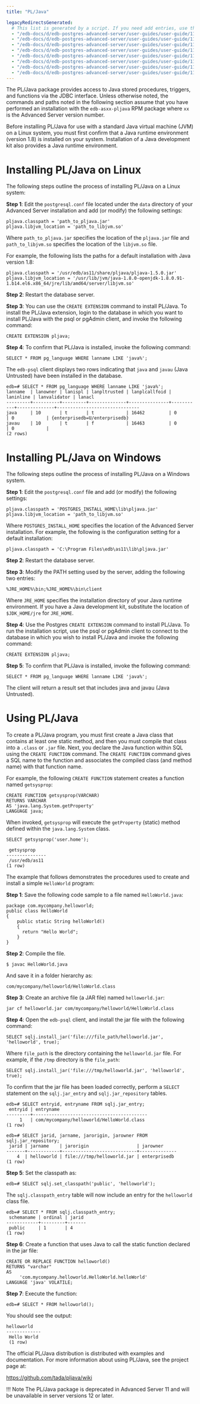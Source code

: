 ```yaml
---
title: "PL/Java"

legacyRedirectsGenerated:
  # This list is generated by a script. If you need add entries, use the `legacyRedirects` key.
  - "/edb-docs/d/edb-postgres-advanced-server/user-guides/user-guide/11/EDB_Postgres_Advanced_Server_Guide.1.83.html"
  - "/edb-docs/d/edb-postgres-advanced-server/user-guides/user-guide/11/EDB_Postgres_Advanced_Server_Guide.1.82.html"
  - "/edb-docs/d/edb-postgres-advanced-server/user-guides/user-guide/11/EDB_Postgres_Advanced_Server_Guide.1.80.html"
  - "/edb-docs/d/edb-postgres-advanced-server/user-guides/user-guide/11/EDB_Postgres_Advanced_Server_Guide.1.81.html"
  - "/edb-docs/d/edb-postgres-advanced-server/user-guides/user-guide/11/EDB_Postgres_Advanced_Server_Guide.1.081.html"
  - "/edb-docs/d/edb-postgres-advanced-server/user-guides/user-guide/11/EDB_Postgres_Advanced_Server_Guide.1.082.html"
  - "/edb-docs/d/edb-postgres-advanced-server/user-guides/user-guide/11/EDB_Postgres_Advanced_Server_Guide.1.083.html"
  - "/edb-docs/d/edb-postgres-advanced-server/user-guides/user-guide/11/EDB_Postgres_Advanced_Server_Guide.1.084.html"
---
```


The PL/Java package provides access to Java stored procedures, triggers, and functions via the JDBC interface. Unless otherwise noted, the commands and paths noted in the following section assume that you have performed an installation with the `edb-asxx-pljava` RPM package where `xx` is the Advanced Server version number.

Before installing PL/Java for use with a standard Java virtual machine (JVM) on a Linux system, you must first confirm that a Java runtime environment (version 1.8) is installed on your system. Installation of a Java development kit also provides a Java runtime environment.

# Installing PL/Java on Linux

The following steps outline the process of installing PL/Java on a Linux system:

**Step 1**: Edit the `postgresql.conf` file located under the `data` directory of your Advanced Server installation and add (or modify) the following settings:

```text
pljava.classpath = 'path_to_pljava.jar'
pljava.libjvm_location = 'path_to_libjvm.so'
```
Where `path_to_pljava.jar` specifies the location of the `pljava.jar` file and `path_to_libjvm.so` specifies the location of the `libjvm.so` file.

For example, the following lists the paths for a default installation with Java version 1.8:

```text
pljava.classpath = '/usr/edb/as11/share/pljava/pljava-1.5.0.jar'
pljava.libjvm_location = '/usr/lib/jvm/java-1.8.0-openjdk-1.8.0.91-1.b14.el6.x86_64/jre/lib/amd64/server/libjvm.so'
```
**Step 2**: Restart the database server.

**Step 3**: You can use the `CREATE EXTENSION` command to install PL/Java. To install the PL/Java extension, login to the database in which you want to install PL/Java with the psql or pgAdmin client, and invoke the following command:

```text
CREATE EXTENSION pljava;
```
**Step 4**: To confirm that PL/Java is installed, invoke the following command:

```text
SELECT * FROM pg_language WHERE lanname LIKE 'java%';
```
The `edb-psql` client displays two rows indicating that `java` and `javau` (Java Untrusted) have been installed in the database.

```text
edb=# SELECT * FROM pg_language WHERE lanname LIKE 'java%';
lanname  | lanowner | lanispl | lanpltrusted | lanplcallfoid | laninline | lanvalidator | lanacl
---------+----------+---------+--------------+---------------+-----------+--------------+-------------------------------
java     | 10       | t       | t            | 16462         | 0         | 0            | {enterprisedb=U/enterprisedb}
javau    | 10       | t       | f            | 16463         | 0         | 0            |
(2 rows)
```

# Installing PL/Java on Windows

The following steps outline the process of installing PL/Java on a Windows system.

**Step 1**: Edit the `postgresql.conf` file and add (or modify) the following settings:

```text
pljava.classpath = 'POSTGRES_INSTALL_HOME\lib\pljava.jar'
pljava.libjvm_location = 'path_to_libjvm.so'
```
Where `POSTGRES_INSTALL_HOME` specifies the location of the Advanced Server installation. For example, the following is the configuration setting for a default installation:

```text
pljava.classpath = 'C:\Program Files\edb\as11\lib\pljava.jar'
```
**Step 2**: Restart the database server.

**Step 3**: Modify the PATH setting used by the server, adding the following two entries:

```text
%JRE_HOME%\bin;%JRE_HOME%\bin\client
```
Where `JRE_HOME` specifies the installation directory of your Java runtime environment. If you have a Java development kit, substitute the location of `$JDK_HOME/jre` for `JRE_HOME`.

**Step 4**: Use the Postgres `CREATE EXTENSION` command to install PL/Java. To run the installation script, use the psql or pgAdmin client to connect to the database in which you wish to install PL/Java and invoke the following command:

```text
CREATE EXTENSION pljava;
```

**Step 5**: To confirm that PL/Java is installed, invoke the following command:

```text
SELECT * FROM pg_language WHERE lanname LIKE 'java%';
```

The client will return a result set that includes java and javau (Java Untrusted).

# Using PL/Java

To create a PL/Java program, you must first create a Java class that contains at least one static method, and then you must compile that class into a `.class` or `.jar` file. Next, you declare the Java function within SQL using the `CREATE FUNCTION` command. The `CREATE FUNCTION` command gives a SQL name to the function and associates the compiled class (and method name) with that function name.

For example, the following `CREATE FUNCTION` statement creates a function named `getsysprop`:

```text
CREATE FUNCTION getsysprop(VARCHAR)
RETURNS VARCHAR
AS 'java.lang.System.getProperty'
LANGUAGE java;
```

When invoked, `getsysprop` will execute the `getProperty` (static) method defined within the `java.lang.System` class.

```text
SELECT getsysprop('user.home');

 getsysprop
---------------
 /usr/edb/as11
(1 row)
```
The example that follows demonstrates the procedures used to create and install a simple `HelloWorld` program:

**Step 1**: Save the following code sample to a file named `HelloWorld.java`:

```text
package com.mycompany.helloworld; 
public class HelloWorld 
{ 
    public static String helloWorld() 
    { 
      return "Hello World"; 
    } 
}
```
**Step 2**: Compile the file.

```text
$ javac HelloWorld.java
```
And save it in a folder hierarchy as:

```text
com/mycompany/helloworld/HelloWorld.class
```
**Step 3**: Create an archive file (a JAR file) named `helloworld.jar`:

```text
jar cf helloworld.jar com/mycompany/helloworld/HelloWorld.class
```
**Step 4**: Open the `edb-psql` client, and install the jar file with the following command:

```text
SELECT sqlj.install_jar('file:///file_path/helloworld.jar', 'helloworld', true);
```
Where `file_path` is the directory containing the `helloworld.jar` file. For example, if the `/tmp` directory is the `file_path`:

```text
SELECT sqlj.install_jar('file:///tmp/helloworld.jar', 'helloworld', true);
```

To confirm that the jar file has been loaded correctly, perform a `SELECT` statement on the `sqlj.jar_entry` and `sqlj.jar_repository` tables.

```text
edb=# SELECT entryid, entryname FROM sqlj.jar_entry; 
 entryid | entryname 
---------+------------------------------------------- 
     1   | com/mycompany/helloworld/HelloWorld.class 
(1 row) 
   
edb=# SELECT jarid, jarname, jarorigin, jarowner FROM sqlj.jar_repository; 
 jarid | jarname    | jarorigin                  | jarowner 
-------+------------+----------------------------+--------------
    4  | helloworld | file:///tmp/helloworld.jar | enterprisedb 
(1 row)
```
**Step 5**: Set the classpath as:

```text
edb=# SELECT sqlj.set_classpath('public', 'helloworld');
```
The `sqlj.classpath_entry` table will now include an entry for the `helloworld` class file.

```text
edb=# SELECT * FROM sqlj.classpath_entry; 
 schemaname | ordinal | jarid 
------------+---------+------- 
 public     | 1       | 4 
(1 row)
```
**Step 6**: Create a function that uses Java to call the static function declared in the jar file:

```text
CREATE OR REPLACE FUNCTION helloworld() 
RETURNS "varchar" 
AS 
     'com.mycompany.helloworld.HelloWorld.helloWorld' 
LANGUAGE 'java' VOLATILE;
```

**Step 7**: Execute the function:

```text
edb=# SELECT * FROM helloworld();
```
You should see the output:

```text
helloworld 
-------------
 Hello World 
 (1 row)
```

The official PL/Java distribution is distributed with examples and documentation. For more information about using PL/Java, see the project page at:
   
   https://github.com/tada/pljava/wiki

!!! Note
    The PL/Java package is deprecated in Advanced Server 11 and will be unavailable in server versions 12 or later.